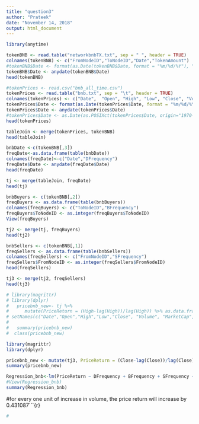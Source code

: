 ---
title: "question3"
author: "Prateek"
date: "November 14, 2018"
output: html_document
---

```{r}

library(anytime)

tokenBNB <- read.table("networkbnbTX.txt", sep = " ", header = TRUE)
colnames(tokenBNB) <- c("FromNodeID","ToNodeID","Date","TokenAmount")
#tokenBNB$Date <- format(as.Date(tokenBNB$Date, format = "%m/%d/%Y"), "%Y-%m-%d")
tokenBNB$Date <- anydate(tokenBNB$Date)
head(tokenBNB)

#tokenPrices <- read.csv("bnb_all_time.csv")
tokenPrices <- read.table("bnb.txt", sep = "\t", header = TRUE)
colnames(tokenPrices) <- c("Date",	"Open",	"High",	"Low", "Close",	"Volume",	"Market Cap")
tokenPrices$Date <- format(as.Date(tokenPrices$Date, format = "%m/%d/%Y"), "%Y-%m-%d")
tokenPrices$Date <- anydate(tokenPrices$Date)
#tokenPrices$Date <- as.Date(as.POSIXct(tokenPrices$Date, origin="1970-01-01"))
head(tokenPrices)

```

```{r}

tableJoin <- merge(tokenPrices, tokenBNB)
head(tableJoin)

```

```{r}

bnbDate <-c(tokenBNB[,3])
freqDate<-as.data.frame(table(bnbDate))
colnames(freqDate)<-c("Date","DFrequency")
freqDate$Date <- anydate(freqDate$Date)
head(freqDate)

```

```{r}
tj <- merge(tableJoin, freqDate)
head(tj)

```

```{r}
bnbBuyers <- c(tokenBNB[,2])
freqBuyers <- as.data.frame(table(bnbBuyers))
colnames(freqBuyers) <- c("ToNodeID","BFrequency")
freqBuyers$ToNodeID <- as.integer(freqBuyers$ToNodeID)
View(freqBuyers)

```

```{r}
tj2 <- merge(tj, freqBuyers)
head(tj2)

```

```{r}
bnbSellers <- c(tokenBNB[,1])
freqSellers <- as.data.frame(table(bnbSellers))
colnames(freqSellers) <- c("FromNodeID","SFrequency")
freqSellers$FromNodeID <- as.integer(freqSellers$FromNodeID)
head(freqSellers)

```

```{r}
tj3 <- merge(tj2, freqSellers)
head(tj3)

```

```{r}

# library(magrittr)
# library(dplyr)
#   pricebnb_new<- tj %>%
#      mutate(PriceReturn = (High-lag(High))/lag(High)) %>% as.data.frame %>%
# setNames(c("Date","Open","High","Low","Close", "Volume", "MarketCap", "FromNodeID", "ToNodeID", "TokenAmount", "DFrequency", "BFrequency"))
#   
#   summary(pricebnb_new)
#  class(pricebnb_new)
```

```{r}
library(magrittr)
library(dplyr)

pricebnb_new <- mutate(tj3, PriceReturn = (Close-lag(Close))/lag(Close))
summary(pricebnb_new)
```

```{r}
Regression_bnb<-lm(PriceReturn ~ DFrequency + BFrequency + SFrequency + Open, data = pricebnb_new)
#View(Regression_bnb)
summary(Regression_bnb)

```

#for every one unit of increase in volume, the price return will increase by 0.431087```{r}

```{r}
#

```
